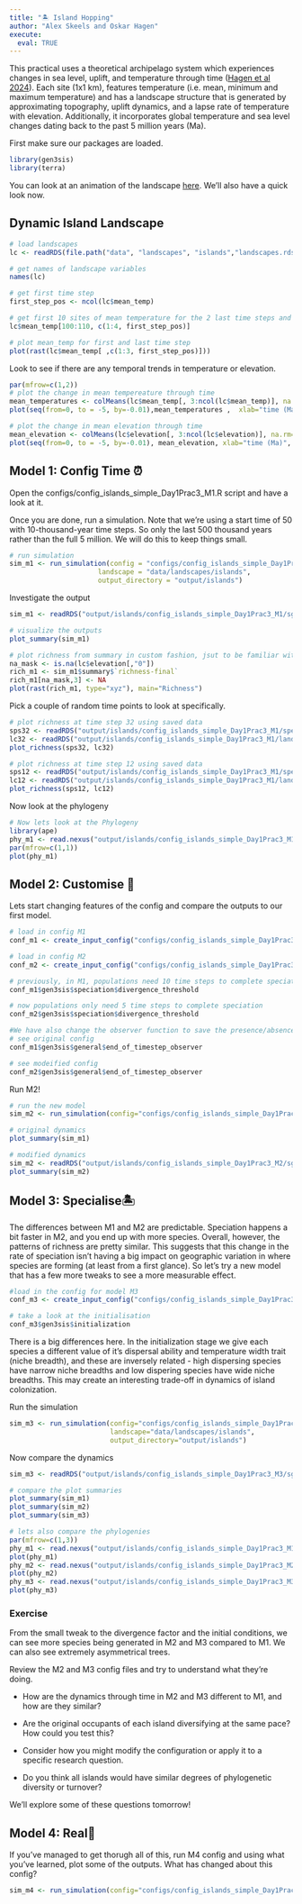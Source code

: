 ```yaml
---
title: "🏝️ Island Hopping"
author: "Alex Skeels and Oskar Hagen"
execute: 
  eval: TRUE
---
```


This practical uses a theoretical archipelago system which experiences changes in sea level, uplift, and temperature through time ([Hagen et al 2024](https://royalsocietypublishing.org/doi/full/10.1098/rstb.2023.0140)). Each site (1x1 km), features temperature (i.e. mean, minimum and maximum temperature) and has a landscape structure that is generated by approximating topography, uplift dynamics, and a lapse rate of temperature with elevation. Additionally, it incorporates global temperature and sea level changes dating back to the past 5 million years (Ma).

First make sure our packages are loaded.

```r
library(gen3sis)
library(terra)
```

You can look at an animation of the landscape [here](https://raw.githubusercontent.com/ohagen/DispDiv3/main/figures/AnimationS1_patch_dynamics.gif). We'll also have a quick look now.

## Dynamic Island Landscape {.unnumbered}

```r
# load landscapes
lc <- readRDS(file.path("data", "landscapes", "islands","landscapes.rds"))

# get names of landscape variables
names(lc)

# get first time step
first_step_pos <- ncol(lc$mean_temp)

# get first 10 sites of mean temperature for the 2 last time steps and the first (oldest) time step
lc$mean_temp[100:110, c(1:4, first_step_pos)]
```

```r
# plot mean_temp for first and last time step
plot(rast(lc$mean_temp[ ,c(1:3, first_step_pos)]))
```

Look to see if there are any temporal trends in temperature or elevation.

```r
par(mfrow=c(1,2))
# plot the change in mean tempereature through time
mean_temperatures <- colMeans(lc$mean_temp[, 3:ncol(lc$mean_temp)], na.rm=T)
plot(seq(from=0, to = -5, by=-0.01),mean_temperatures ,  xlab="time (Ma)", ylab="mean temperature", type='l')

# plot the change in mean elevation through time
mean_elevation <- colMeans(lc$elevation[, 3:ncol(lc$elevation)], na.rm=T)
plot(seq(from=0, to = -5, by=-0.01), mean_elevation, xlab="time (Ma)", ylab="mean elevation", type='l')
```

## Model 1: Config Time ⏰ {.unnumbered}

Open the configs/config_islands_simple_Day1Prac3_M1.R script and have a look at it.

Once you are done, run a simulation. Note that we're using a start time of 50 with 10-thousand-year time steps. So only the last 500 thousand years rather than the full 5 million. We will do this to keep things small.

```r
# run simulation
sim_m1 <- run_simulation(config = "configs/config_islands_simple_Day1Prac3_M1.R", 
                      landscape = "data/landscapes/islands", 
                      output_directory = "output/islands")
```

Investigate the output

```r
sim_m1 <- readRDS("output/islands/config_islands_simple_Day1Prac3_M1/sgen3sis.rds")
```

```r
# visualize the outputs
plot_summary(sim_m1)
```

```r
# plot richness from summary in custom fashion, jsut to be familiar with the output
na_mask <- is.na(lc$elevation[,"0"])
rich_m1 <- sim_m1$summary$`richness-final`
rich_m1[na_mask,3] <- NA
plot(rast(rich_m1, type="xyz"), main="Richness")
```

Pick a couple of random time points to look at specifically.

```r
# plot richness at time step 32 using saved data
sps32 <- readRDS("output/islands/config_islands_simple_Day1Prac3_M1/species/species_t_32.rds")
lc32 <- readRDS("output/islands/config_islands_simple_Day1Prac3_M1/landscapes/landscape_t_32.rds")
plot_richness(sps32, lc32)

# plot richness at time step 12 using saved data
sps12 <- readRDS("output/islands/config_islands_simple_Day1Prac3_M1/species/species_t_12.rds")
lc12 <- readRDS("output/islands/config_islands_simple_Day1Prac3_M1/landscapes/landscape_t_12.rds")
plot_richness(sps12, lc12)

```

Now look at the phylogeny

```r
# Now lets look at the Phylogeny
library(ape)
phy_m1 <- read.nexus("output/islands/config_islands_simple_Day1Prac3_M1/phy.nex")
par(mfrow=c(1,1))
plot(phy_m1)
```

## Model 2: Customise 💅 {.unnumbered}

Lets start changing features of the config and compare the outputs to our first model.

```r
# load in config M1
conf_m1 <- create_input_config("configs/config_islands_simple_Day1Prac3_M1.R")

# load in config M2
conf_m2 <- create_input_config("configs/config_islands_simple_Day1Prac3_M2.R")

# previously, in M1, populations need 10 time steps to complete speciation
conf_m1$gen3sis$speciation$divergence_threshold

# now populations only need 5 time steps to complete speciation
conf_m2$gen3sis$speciation$divergence_threshold

#We have also change the observer function to save the presence/absence matrix for each time step.
# see original config
conf_m1$gen3sis$general$end_of_timestep_observer 

# see modeified config
conf_m2$gen3sis$general$end_of_timestep_observer 
```

Run M2!

```r
# run the new model
sim_m2 <- run_simulation(config="configs/config_islands_simple_Day1Prac3_M2.R", landscape="data/landscapes/islands", output_directory="output/islands")
```

```r
# original dynamics
plot_summary(sim_m1)

# modified dynamics
sim_m2 <- readRDS("output/islands/config_islands_simple_Day1Prac3_M2/sgen3sis.rds")
plot_summary(sim_m2)
```

## Model 3: Specialise🏝️ {.unnumbered}

The differences between M1 and M2 are predictable. Speciation happens a bit faster in M2, and you end up with more species. Overall, however, the patterns of richness are pretty similar. This suggests that this change in the rate of speciation isn't having a big impact on geographic variation in where species are forming (at least from a first glance). So let's try a new model that has a few more tweaks to see a more measurable effect.

```r
#load in the config for model M3
conf_m3 <- create_input_config("configs/config_islands_simple_Day1Prac3_M3.R")

# take a look at the initialisation
conf_m3$gen3sis$initialization

```

There is a big differences here. In the initialization stage we give each species a different value of it's dispersal ability and temperature width trait (niche breadth), and these are inversely related - high dispersing species have narrow niche breadths and low dispering species have wide niche breadths. This may create an interesting trade-off in dynamics of island colonization.

Run the simulation

```r
sim_m3 <- run_simulation(config="configs/config_islands_simple_Day1Prac3_M3.R", 
                         landscape="data/landscapes/islands",
                         output_directory="output/islands")

```

Now compare the dynamics

```r
sim_m3 <- readRDS("output/islands/config_islands_simple_Day1Prac3_M3/sgen3sis.rds")

# compare the plot summaries
plot_summary(sim_m1)
plot_summary(sim_m2)
plot_summary(sim_m3)

```

```r
# lets also compare the phylogenies
par(mfrow=c(1,3))
phy_m1 <- read.nexus("output/islands/config_islands_simple_Day1Prac3_M1/phy.nex")
plot(phy_m1)
phy_m2 <- read.nexus("output/islands/config_islands_simple_Day1Prac3_M2/phy.nex")
plot(phy_m2)
phy_m3 <- read.nexus("output/islands/config_islands_simple_Day1Prac3_M3/phy.nex")
plot(phy_m3)
```

### Exercise {.unnumbered}

From the small tweak to the divergence factor and the initial conditions, we can see more species being generated in M2 and M3 compared to M1. We can also see extremely asymmetrical trees.

Review the M2 and M3 config files and try to understand what they're doing.

-   How are the dynamics through time in M2 and M3 different to M1, and how are they similar?

-   Are the original occupants of each island diversifying at the same pace? How could you test this?

-   Consider how you might modify the configuration or apply it to a specific research question.

-   Do you think all islands would have similar degrees of phylogenetic diversity or turnover?

We'll explore some of these questions tomorrow!

## Model 4: Real👀 {.unnumbered}

If you've managed to get thorugh all of this, run M4 config and using what you've learned, plot some of the outputs. What has changed about this config?

```r
sim_m4 <- run_simulation(config="configs/config_islands_simple_Day1Prac3_M4.R", landscape="data/landscapes/islands", output_directory="output/islands")
```

